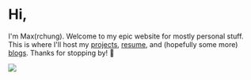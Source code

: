 
# Hi,

I'm Max(rchung). Welcome to my epic website for mostly personal stuff. This is
where I'll host my [projects](projects), [resume](about), and (hopefully some
more) [blogs](blogs). Thanks for stopping by! 🐸

<Link href="projects/theboy" alignSelf="center">
  <img id="the-boy" src="/the-boy.jpg" />
</Link>
